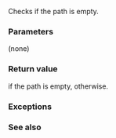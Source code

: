 {{cpp/experimental/fs/path/title|empty}}
{{cpp/experimental/fs/path/navbar}}
{{dcl begin}}
{{dcl | since=fs_ts | 1=
bool empty() const;
}}
{{dcl end}}

Checks if the path is empty.

===Parameters===
(none)

===Return value===
{{c|true}} if the path is empty, {{c|false}} otherwise.

===Exceptions===
{{unreviewed noexcept}}

===See also===
{{dsc begin}}
{{dsc inc | cpp/experimental/fs/path/dsc has_path}}
{{dsc end}}
